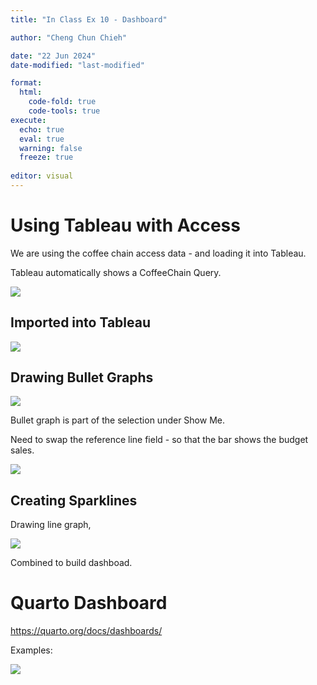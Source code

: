 ```yaml
---
title: "In Class Ex 10 - Dashboard"

author: "Cheng Chun Chieh"

date: "22 Jun 2024"
date-modified: "last-modified"

format: 
  html:
    code-fold: true
    code-tools: true
execute: 
  echo: true
  eval: true
  warning: false
  freeze: true
 
editor: visual
---
```


# Using Tableau with Access 

We are using the coffee chain access data - and loading it into Tableau.

Tableau automatically shows a CoffeeChain Query.

![](images/clipboard-3661790962.png)

## Imported into Tableau

![](images/clipboard-4009107741.png)

## Drawing Bullet Graphs

![](images/clipboard-23945125.png)

Bullet graph is part of the selection under Show Me.

Need to swap the reference line field - so that the bar shows the budget sales.

![](images/clipboard-3225536765.png)

## Creating Sparklines

Drawing line graph,

![](images/clipboard-434152048.png)

Combined to build dashboad.

# Quarto Dashboard 

<https://quarto.org/docs/dashboards/>

Examples:

![](images/clipboard-513597815.png)
